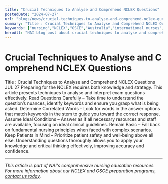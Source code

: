 ```yaml
---
title: "Crucial Techniques to Analyse and Comprehend NCLEX Questions"
postedDate: "2024-07-27"
url: "blogs/news/crucial-techniques-to-analyse-and-comprehend-nclex-questions"
summary: "Title : Crucial Techniques to Analyse and Comprehend NCLEX Questions JUL 27 Preparing for the NCLEX requires both knowledge and strategy. This article presents techniques to analyse and interpret exam..."
keywords: ["nursing","NCLEX","OSCE","Australia","international nurses","exam preparation","clinical skills","patient safety"]
heroAlt: "NAI blog post about crucial techniques to analyse and comprehend nclex questions"
---
```


# Crucial Techniques to Analyse and Comprehend NCLEX Questions

Title : Crucial Techniques to Analyse and Comprehend NCLEX Questions
JUL 27
Preparing for the NCLEX requires both knowledge and strategy. This
article presents techniques to analyse and interpret exam questions
effectively.
Read Questions Carefully – Take time to understand the question’s
nuances, identify keywords and ensure you grasp what is being asked.
Determine Correlated Words – Look for words in the answer options that
match keywords in the stem to guide you toward the correct response.
Assume Ideal Conditions – Answer as if all necessary resources and staff
are available, focusing on ideal clinical guidelines.
Remain Basic – Fall back on fundamental nursing principles when faced
with complex scenarios.
Keep Patients in Mind – Prioritize patient safety and well‑being above
all else.
Understanding questions thoroughly allows you to apply your knowledge
and critical thinking effectively, improving accuracy and confidence.

---

*This article is part of NAI's comprehensive nursing education resources. For more information about our NCLEX and OSCE preparation programs, [contact us today](https://wa.me/61478320397).*
